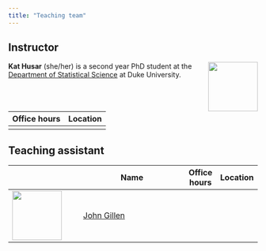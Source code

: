 ```yaml
---
title: "Teaching team"
---
```


## Instructor

![](images/team/kat.png){style="float:right;padding: 0 0 0 10px;" fig-alt="Headshot of Kat Husar" width="100"}

**Kat Husar** (she/her) is a second year PhD student at the [Department of Statistical Science](#0) at Duke University.

| Office hours | Location |
|--------------|----------|
|              |          |

## Teaching assistant

|                                        | Name                                                              | Office hours | Location |
|----------------------------------------|-------------------------------------------------------------------|--------------|----------|
| ![](images/team/john.png){width="100"} | [John Gillen](https://www.linkedin.com/in/john-gillen-611471229/) |              |          |
